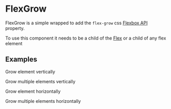 
<Meta title='Base/FlexGrow/Intro' component={FlexGrow} />

# FlexGrow

FlexGrow is a simple wrapped to add the `flex-grow` css [Flexbox API](https://www.w3schools.com/css/css3_flexbox.asp) property.

To use this component it needs to be a child of the [Flex](/story/base-flex-intro--page) or a child of any flex element

## Examples

Grow element vertically

<Canvas>
  <Story id='base-flexgrow--grow-element-vertically' />
</Canvas>

Grow multiple elements vertically

<Canvas>
  <Story id='base-flexgrow--grow-multiple-elements-vertically' />
</Canvas>

Grow element horizontally

<Canvas>
  <Story id='base-flexgrow--grow-element-horizontally' />
</Canvas>

Grow multiple elements horizontally

<Canvas>
  <Story id='base-flexgrow--grow-multiple-elements-horizontally' />
</Canvas>
